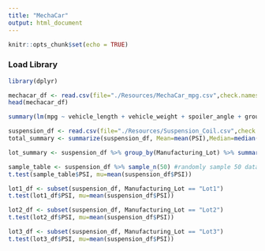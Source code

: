 ```yaml
---
title: "MechaCar"
output: html_document
---
```


```r
knitr::opts_chunk$set(echo = TRUE)
```

### Load Library
```r
library(dplyr)
```

```r
mechacar_df <- read.csv(file="./Resources/MechaCar_mpg.csv",check.names=F,stringsAsFactors = F)
head(mechacar_df)
```

```r
summary(lm(mpg ~ vehicle_length + vehicle_weight + spoiler_angle + ground_clearance + AWD, data=mechacar_df))
```

```r
suspension_df <- read.csv(file="./Resources/Suspension_Coil.csv",check.names=F,stringsAsFactors = F)
total_summary <- summarize(suspension_df, Mean=mean(PSI),Median=median(PSI),var(PSI), sd(PSI), .groups = 'keep')
```

```r
lot_summary <- suspension_df %>% group_by(Manufacturing_Lot) %>% summarize(Mean=mean(PSI),Median=median(PSI),var(PSI), sd(PSI), .groups = 'keep')
```

```r
sample_table <- suspension_df %>% sample_n(50) #randomly sample 50 data points
t.test(sample_table$PSI, mu=mean(suspension_df$PSI))
```

```r
lot1_df <- subset(suspension_df, Manufacturing_Lot == "Lot1")
t.test(lot1_df$PSI, mu=mean(suspension_df$PSI))
```

```r
lot2_df <- subset(suspension_df, Manufacturing_Lot == "Lot2")
t.test(lot2_df$PSI, mu=mean(suspension_df$PSI))
```

```r
lot3_df <- subset(suspension_df, Manufacturing_Lot == "Lot3")
t.test(lot3_df$PSI, mu=mean(suspension_df$PSI))
```